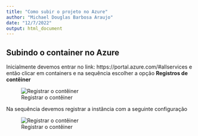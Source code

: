 ```yaml
---
title: "Como subir o projeto no Azure"
author: "Michael Douglas Barbosa Araujo"
date: "12/7/2022"
output: html_document
---
```


## Subindo o container no Azure

Inicialmente devemos entrar no link: https://portal.azure.com/#allservices e então 
clicar em containers e na sequência escolher a opção **Registros de contêiner**

![Registrar o contêiner](docs/images/1.png)

Na sequência devemos registrar a instância com a seguinte configuração

![Registrar o contêiner](docs/images/2.png)